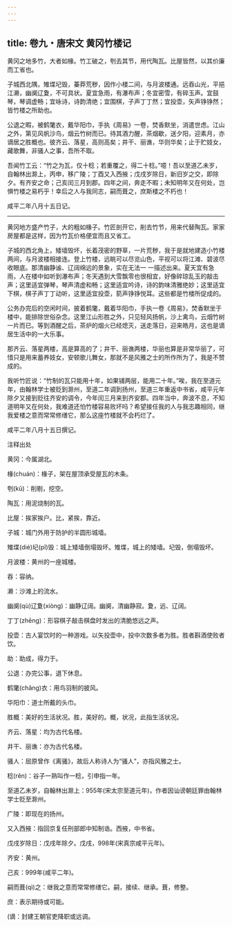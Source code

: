 ```yaml
---
---
---
```

title: 卷九・唐宋文 黄冈竹楼记
---

黄冈之地多竹，大者如椽。竹工破之，刳去其节，用代陶瓦。比屋皆然，以其价廉而工省也。

子城西北隅，雉堞圮毁，蓁莽荒秽，因作小楼二间，与月波楼通。远吞山光，平挹江濑，幽阒辽夐，不可具状。夏宜急雨，有瀑布声；冬宜密雪，有碎玉声。宜鼓琴，琴调虚畅；宜咏诗，诗韵清绝；宜围棋，子声丁丁然；宜投壶，矢声铮铮然；皆竹楼之所助也。

公退之暇，被鹤氅衣，戴华阳巾，手执《周易》一卷，焚香默坐，消遣世虑。江山之外，第见风帆沙鸟，烟云竹树而已。待其酒力醒，茶烟歇，送夕阳，迎素月，亦谪居之胜概也。彼齐云、落星，高则高矣；井干、丽谯，华则华矣；止于贮妓女，藏歌舞，非骚人之事，吾所不取。

吾闻竹工云：“竹之为瓦，仅十稔；若重覆之，得二十稔。”噫！吾以至道乙未岁，自翰林出滁上，丙申，移广陵；丁酉又入西掖；戊戌岁除日，新旧岁之交，即除夕。有齐安之命；己亥闰三月到郡。四年之间，奔走不暇；未知明年又在何处，岂惧竹楼之易朽乎！幸后之人与我同志，嗣而葺之，庶斯楼之不朽也！

咸平二年八月十五日记。

----------------

黄冈地方盛产竹子，大的粗如椽子。竹匠剖开它，削去竹节，用来代替陶瓦。家家房屋都是这样，因为竹瓦价格便宜而且又省工。

子城的西北角上，矮墙毁坏，长着茂密的野草，一片荒秽，我于是就地建造小竹楼两间，与月波楼相接连。登上竹楼，远眺可以尽览山色，平视可以将江滩、碧波尽收眼底。那清幽静谧、辽阔绵远的景象，实在无法一 一描述出来。夏天宜有急雨，人在楼中如听到瀑布声；冬天遇到大雪飘零也很相宜，好像碎琼乱玉的敲击声；这里适宜弹琴，琴声清虚和畅；这里适宜吟诗，诗的韵味清雅绝妙；这里适宜下棋，棋子声丁丁动听，这里适宜投壶，箭声铮铮悦耳。这些都是竹楼所促成的。

公务办完后的空闲时间，披着鹤氅，戴着华阳巾，手执一卷《周易》，焚香默坐于楼中，能排除世俗杂念。这里江山形胜之外，只见轻风扬帆，沙上禽鸟，云烟竹树一片而已。等到酒醒之后，茶炉的烟火已经熄灭，送走落日，迎来皓月，这也是谪居生活中的一大乐事。

那齐云、落星两楼，高是算高的了；井干、丽谯两楼，华丽也算是非常华丽了，可惜只是用来蓄养妓女，安顿歌儿舞女，那就不是风雅之士的所作所为了，我是不赞成的。

我听竹匠说：“竹制的瓦只能用十年，如果铺两层，能用二十年。”唉，我在至道元年，由翰林学士被贬到滁州，至道二年调到扬州，至道三年重返中书省，咸平元年除夕又接到贬往齐安的调令，今年闰三月来到齐安郡。四年当中，奔波不息，不知道明年又在何处，我难道还怕竹楼容易败坏吗？希望接任我的人与我志趣相同，继我爱楼之意而常常修缮它，那么这座竹楼就不会朽烂了。

咸平二年八月十五日撰记。

注释出处

黄冈：今属湖北。

椽(chuán)：椽子，架在屋顶承受屋瓦的木条。

刳(kū)：削剔，挖空。

陶瓦：用泥烧制的瓦。

比屋：挨家挨户。比，紧挨，靠近。

子城：城门外用于防护的半圆形城墙。

雉堞(dié)圮(pǐ)毁：城上矮墙倒塌毁坏。雉堞，城上的矮墙。圮毁，倒塌毁坏。

月波楼：黄州的一座城楼。

吞：容纳。

濑：沙滩上的流水。

幽阒(qù)辽夐(xiòng)：幽静辽阔。幽阒，清幽静寂。夐，远、辽阔。

丁丁(zhēng)：形容棋子敲击棋盘时发出的清脆悠远之声。

投壶：古人宴饮时的一种游戏。以矢投壶中，投中次数多者为胜。胜者斟酒使败者饮。

助：助成，得力于。

公退：办完公事，退下休息。

鹤氅(chǎng)衣：用鸟羽制的披风。

华阳巾：道士所戴的头巾。

胜概：美好的生活状况。胜，美好的。概，状况，此指生活状况。

齐云、落星：均为古代名楼。

井干、丽谯：亦为古代名楼。

骚人：屈原曾作《离骚》，故后人称诗人为“骚人”，亦指风雅之士。

稔(rěn)：谷子一熟叫作一稔，引申指一年。

至道乙未岁，自翰林出滁上：955年(宋太宗至道元年)，作者因讪谤朝廷罪由翰林学士贬至滁州。

广陵：即现在的扬州。

又入西掖：指回京复任刑部郎中知制诰。西掖，中书省。

戊戌岁除日：戊戌年除夕。戊戌，998年(宋真宗咸平元年)。

齐安：黄州。

己亥：999年(咸平二年)。

嗣而葺(qì)之：继我之意而常常修缮它。嗣，接续、继承。葺，修整。

庶：表示期待或可能。

(谪：封建王朝官吏降职或远调。

